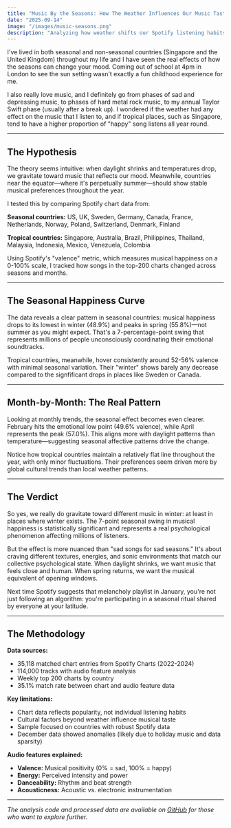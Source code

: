 ```yaml
---
title: "Music By the Seasons: How The Weather Influences Our Music Taste"
date: "2025-09-14"
image: "/images/music-seasons.png"
description: "Analyzing how weather shifts our Spotify listening habits."
---
```


I've lived in both seasonal and non-seasonal countries (Singapore and the United Kingdom) throughout my life and I have seen the real effects of how the seasons can change your mood. Coming out of school at 4pm in London to see the sun setting wasn't exactly a fun childhood experience for me.

I also really love music, and I definitely go from phases of sad and depressing music, to phases of hard metal rock music, to my annual Taylor Swift phase (usually after a break up). I wondered if the weather had any effect on the music that I listen to, and if tropical places, such as Singapore, tend to have a higher proportion of "happy" song listens all year round.


---

## The Hypothesis

The theory seems intuitive: when daylight shrinks and temperatures drop, we gravitate toward music that reflects our mood. Meanwhile, countries near the equator—where it's perpetually summer—should show stable musical preferences throughout the year.

I tested this by comparing Spotify chart data from:

**Seasonal countries:** US, UK, Sweden, Germany, Canada, France, Netherlands, Norway, Poland, Switzerland, Denmark, Finland

**Tropical countries:** Singapore, Australia, Brazil, Philippines, Thailand, Malaysia, Indonesia, Mexico, Venezuela, Colombia

Using Spotify's "valence" metric, which measures musical happiness on a 0-100% scale, I tracked how songs in the top-200 charts changed across seasons and months.

---

## The Seasonal Happiness Curve

<ValenceComparisonChart />

The data reveals a clear pattern in seasonal countries: musical happiness drops to its lowest in winter (48.9%) and peaks in spring (55.8%)—not summer as you might expect. That's a 7-percentage-point swing that represents millions of people unconsciously coordinating their emotional soundtracks.

Tropical countries, meanwhile, hover consistently around 52-56% valence with minimal seasonal variation. Their "winter" shows barely any decrease compared to the signfificant drops in places like Sweden or Canada.

---

## Month-by-Month: The Real Pattern

<SeasonalTrendLine />

Looking at monthly trends, the seasonal effect becomes even clearer. February hits the emotional low point (49.6% valence), while April represents the peak (57.0%). This aligns more with daylight patterns than temperature—suggesting seasonal affective patterns drive the change.

Notice how tropical countries maintain a relatively flat line throughout the year, with only minor fluctuations. Their preferences seem driven more by global cultural trends than local weather patterns.


---

## The Verdict

So yes, we really do gravitate toward different music in winter: at least in places where winter exists. The 7-point seasonal swing in musical happiness is statistically significant and represents a real psychological phenomenon affecting millions of listeners.

But the effect is more nuanced than "sad songs for sad seasons." It's about craving different textures, energies, and sonic environments that match our collective psychological state. When daylight shrinks, we want music that feels close and human. When spring returns, we want the musical equivalent of opening windows.

Next time Spotify suggests that melancholy playlist in January, you're not just following an algorithm: you're participating in a seasonal ritual shared by everyone at your latitude.

---

## The Methodology

**Data sources:**
- 35,118 matched chart entries from Spotify Charts (2022-2024)  
- 114,000 tracks with audio feature analysis  
- Weekly top 200 charts by country  
- 35.1% match rate between chart and audio feature data  

**Key limitations:**
- Chart data reflects popularity, not individual listening habits  
- Cultural factors beyond weather influence musical taste  
- Sample focused on countries with robust Spotify data  
- December data showed anomalies (likely due to holiday music and data sparsity)  

**Audio features explained:**
- **Valence:** Musical positivity (0% = sad, 100% = happy)  
- **Energy:** Perceived intensity and power  
- **Danceability:** Rhythm and beat strength  
- **Acousticness:** Acoustic vs. electronic instrumentation  

---

*The analysis code and processed data are available on [GitHub](https://github.com/maiasalti/seasonal-music-analysis) for those who want to explore further.*
